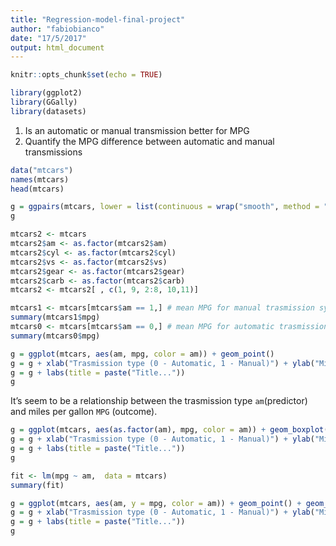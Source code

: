```yaml
---
title: "Regression-model-final-project"
author: "fabiobianco"
date: "17/5/2017"
output: html_document
---
```


```r
knitr::opts_chunk$set(echo = TRUE)
```

```r
library(ggplot2)
library(GGally)
library(datasets)
```

1. Is an automatic or manual transmission better for MPG
2. Quantify the MPG difference between automatic and manual transmissions

```r
data("mtcars")
names(mtcars)
head(mtcars)
```
```r
g = ggpairs(mtcars, lower = list(continuous = wrap("smooth", method = "lm", alpha = 0.3, color = "blue")) )
g

```

```r

mtcars2 <- mtcars
mtcars2$am <- as.factor(mtcars2$am)
mtcars2$cyl <- as.factor(mtcars2$cyl)
mtcars2$vs <- as.factor(mtcars2$vs)
mtcars2$gear <- as.factor(mtcars2$gear)
mtcars2$carb <- as.factor(mtcars2$carb)
mtcars2 <- mtcars2[ , c(1, 9, 2:8, 10,11)]
```


```r
mtcars1 <- mtcars[mtcars$am == 1,] # mean MPG for manual trasmission system
summary(mtcars1$mpg)
mtcars0 <- mtcars[mtcars$am == 0,] # mean MPG for automatic trasmission system
summary(mtcars0$mpg)
```

```r
g = ggplot(mtcars, aes(am, mpg, color = am)) + geom_point() 
g = g + xlab("Trasmission type (0 - Automatic, 1 - Manual)") + ylab("Miles per gallon (MPG)")
g = g + labs(title = paste("Title..."))
g
```

It's seem to be a relationship between the trasmission type `am`(predictor) and miles per gallon `MPG` (outcome). 

```r
g = ggplot(mtcars, aes(as.factor(am), mpg, color = am)) + geom_boxplot() 
g = g + xlab("Trasmission type (0 - Automatic, 1 - Manual)") + ylab("Miles per gallon (MPG)")
g = g + labs(title = paste("Title..."))
g
```
```r
fit <- lm(mpg ~ am,  data = mtcars)
summary(fit)
```



```r
g = ggplot(mtcars, aes(am, y = mpg, color = am)) + geom_point() + geom_smooth(method = "lm")
g = g + xlab("Trasmission type (0 - Automatic, 1 - Manual)") + ylab("Miles per gallon (MPG)")
g = g + labs(title = paste("Title..."))
g
```
